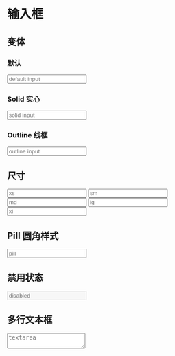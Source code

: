 
# 输入框

## 变体

### 默认

<CodeDemo overrideClasses="input">
  <input className="!input success" placeholder="default input" />
</CodeDemo>

### Solid 实心

<CodeDemo overrideClasses="input">
  <input className="!input solid success" placeholder="solid input" />
</CodeDemo>

### Outline 线框

<CodeDemo overrideClasses="input">
  <input className="!input outline success" placeholder="outline input" />
</CodeDemo>

## 尺寸

<CodeDemo overrideClasses="input">
  <div className="grid gap-4">
    <input className="!input success xs" placeholder="xs" />
    <input className="!input success sm" placeholder="sm" />
    <input className="!input success md" placeholder="md" />
    <input className="!input success lg" placeholder="lg" />
    <input className="!input success xl" placeholder="xl" />
  </div>
</CodeDemo>

## Pill 圆角样式

<CodeDemo overrideClasses="input">
  <input className="!input success pill" placeholder="pill" />
</CodeDemo>

## 禁用状态

<CodeDemo overrideClasses="input">
  <input className="!input success" disabled placeholder="disabled" />
</CodeDemo>

## 多行文本框

<CodeDemo overrideClasses="input">
  <textarea className="!input success" placeholder="textarea"></textarea>
</CodeDemo>
